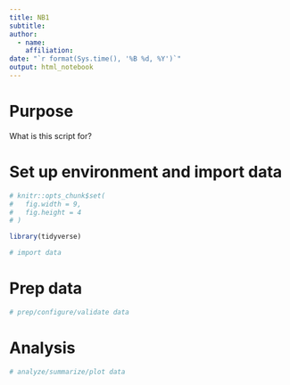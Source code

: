 ```yaml
---
title: NB1
subtitle:
author:
  - name:
    affiliation:
date: "`r format(Sys.time(), '%B %d, %Y')`"
output: html_notebook
---
```


# Purpose

What is this script for?

# Set up environment and import data

```r
# knitr::opts_chunk$set(
#   fig.width = 9,
#   fig.height = 4
# )
```

```r
library(tidyverse)
```
 
```r
# import data
```

# Prep data

```r
# prep/configure/validate data
```

# Analysis

```r
# analyze/summarize/plot data
```

